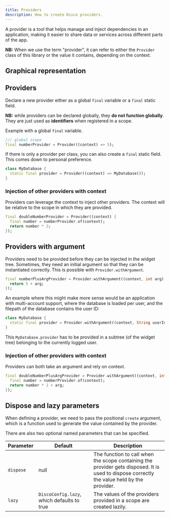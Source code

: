 ```yaml
---
title: Providers
description: How to create Disco providers.
---
```



A provider is a tool that helps manage and inject dependencies in an application, making it easier to share data or services across different parts of the app.

**NB:** When we use the term "provider", it can refer to either the `Provider` class of this library or the value it contains, depending on the context.

## Graphical representation

<ThemeImage src="/provider-scope.svg" darkSrc="/provider-scope_dark.svg" alt="Graphical representation of provider scope"/>
<ThemeImage src="/provider-scope-exception.svg" darkSrc="/provider-scope-exception_dark.svg" alt="Graphical representation of provider scope exception"/>

## Providers

Declare a new provider either as a global `final` variable or a `final` static field.

**NB:** while providers can be declared globally, they **do not function globally**. They are just used as **identifiers** when registered in a scope.

Example with a global `final` variable.

```dart
/// global scope
final numberProvider = Provider((context) => 5);
```

If there is only a provider per class, you can also create a `final` static field. This comes down to personal preference.

```dart
class MyDatabase {
  static final provider = Provider((context) => MyDatabase());
}
```

### Injection of other providers with context

Providers can leverage the context to inject other providers. The context will be relative to the scope in which they are provided.

```dart
final doubleNumberProvider = Provider((context) {
  final number = numberProvider.of(context);
  return number * 2;
});
```

## Providers with argument

Providers need to be provided before they can be injected in the widget tree. Sometimes, they need an initial argument so that they can be instantiated correctly. This is possible with `Provider.withArgument`.

```dart
final numberPlusArgProvider = Provider.withArgument((context, int arg) {
  return 5 + arg;
});
```

An example where this might make more sense would be an application with multi-account support, where the database is loaded per user, and the filepath of the database contains the user ID:

```dart
class MyDatabase {
  static final provider = Provider.withArgument((context, String userId) => MyDatabase.fromId(id));
}
```

This `MyDatabase.provider` has to be provided in a subtree (of the widget tree) belonging to the currently logged user.

### Injection of other providers with context

Providers can both take an argument and rely on context.

```dart
final doubleNumberPlusArgProvider = Provider.withArgument((context, int arg) {
  final number = numberProvider.of(context);
  return number * 2 + arg;
});
```

## Dispose and lazy parameters

When defining a provider, we need to pass the positional `create` argument, which is a function used to generate the value contained by the provider.

There are also two optional named parameters that can be specified.

| Parameter | Default | Description |
| -------------- | ------- | ----------- |
| `dispose`      | null    | The function to call when the scope containing the provider gets disposed. It is used to dispose correctly the value held by the provider. |
| `lazy`         | `DiscoConfig.lazy`, which defaults to true | The values of the providers provided in a scope are created lazily.|

